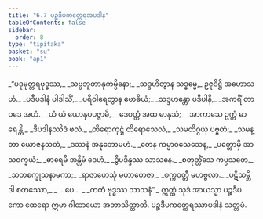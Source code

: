 ```yaml
---
title: "6.7 ပဉ္စဒီပကတ္ထေရအပဒါန"
tableOfContents: false
sidebar:
  order: 8
type: "tipitaka"
basket: "su"
book: "ap1"
---
```



<DynamicBreadcrumb />

<Division number="50" book="ap1">

<Paragraph number="1437" type="verses" book="ap1">
_“ပဒုမုတ္တရဗုဒ္ဓဿ,_  
_သဗ္ဗဘူတာနုကမ္ပိနော;_  
_သဒ္ဒဟိတွာန သဒ္ဓမ္မေ,_  
ဥဇုဒိဋ္ဌိ အဟောသဟံ._  

</Paragraph>

</Division>
<Division number="51" book="ap1">

<Paragraph number="1438" type="verses" book="ap1">
_ပဒီပဒါနံ ပါဒါသိံ,_  
_ပရိဝါရေတွာန ဗောဓိယံ;_  
_သဒ္ဒဟန္တော ပဒီပါနိ,_  
_အကရိံ တာဝဒေ အဟံ._  

</Paragraph>

</Division>
<Division number="52" book="ap1">

<Paragraph number="1439" type="verses" book="ap1">
_ယံ ယံ ယောနုပပဇ္ဇာမိ,_  
_ဒေဝတ္တံ အထ မာနုသံ;_  
_အာကာသေ ဥက္ကံ ဓာရေန္တိ,_  
_ဒီပဒါနဿိဒံ ဖလံ._  

</Paragraph>

</Division>
<Division number="53" book="ap1">

<Paragraph number="1440" type="verses" book="ap1">
_တိရောကုဋ္ဋံ တိရောသေလံ,_  
_သမတိဂ္ဂယှ ပဗ္ဗတံ;_  
_သမန္တာ ယောဇနသတံ,_  
_ဒဿနံ အနုဘောမဟံ._  

</Paragraph>

</Division>
<Division number="54" book="ap1">

<Paragraph number="1441" type="verses" book="ap1">
_တေန ကမ္မာဝသေသေန,_  
_ပတ္တောမှိ အာသဝက္ခယံ;_  
_ဓာရေမိ အန္တိမံ ဒေဟံ,_  
_ဒွိပဒိန္ဒဿ သာသနေ._  

</Paragraph>

</Division>
<Division number="55" book="ap1">

<Paragraph number="1442" type="verses" book="ap1">
_စတုတ္တိံသေ ကပ္ပသတေ,_  
_သတစက္ခုသနာမကာ;_  
_ရာဇာဟေသုံ မဟာတေဇာ,_  
_စက္ကဝတ္တီ မဟဗ္ဗလာ._  

</Paragraph>

</Division>
<Division number="56" book="ap1">

<Paragraph number="1443" type="verses" book="ap1">
_ပဋိသမ္ဘိဒါ စတဿော,_  
_ …ပေ… _  
_ကတံ ဗုဒ္ဓဿ သာသနံ”._  

</Paragraph>

<Paragraph number="1444" book="ap1">
ဣတ္ထံ သုဒံ အာယသ္မာ ပဉ္စဒီပကော ထေရော ဣမာ ဂါထာယော အဘာသိတ္ထာတိ.

</Paragraph>
</Division>

<Paragraph number="1445" type="center" book="ap1">
ပဉ္စဒီပကတ္ထေရဿာပဒါနံ သတ္တမံ.
</Paragraph>